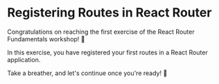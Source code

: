 # Registering Routes in React Router
 
Congratulations on reaching the first exercise of the React Router Fundamentals workshop! 🎉

In this exercise, you have registered your first routes in a React Router application.
 
Take a breather, and let's continue once you're ready! 🚀
 